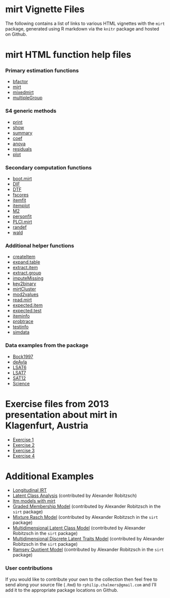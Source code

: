 mirt Vignette Files
=====================

The following contains a list of links to various HTML vignettes with the `mirt` package, 
generated using R markdown via the `knitr` package and hosted on Github.  

# mirt HTML function help files

### Primary estimation functions

- [bfactor](http://philchalmers.github.io/mirt/html/bfactor.html)
- [mirt](http://philchalmers.github.io/mirt/html/mirt.html)
- [mixedmirt](http://philchalmers.github.io/mirt/html/mixedmirt.html)
- [multipleGroup](http://philchalmers.github.io/mirt/html/multipleGroup.html)

### S4 generic methods

- [print](http://philchalmers.github.io/mirt/html/print-method.html)
- [show](http://philchalmers.github.io/mirt/html/show-method.html)
- [summary](http://philchalmers.github.io/mirt/html/summary-method.html)
- [coef](http://philchalmers.github.io/mirt/html/coef-method.html)
- [anova](http://philchalmers.github.io/mirt/html/anova-method.html)
- [residuals](http://philchalmers.github.io/mirt/html/residuals-method.html)
- [plot](http://philchalmers.github.io/mirt/html/plot-method.html)

### Secondary computation functions

- [boot.mirt](http://philchalmers.github.io/mirt/html/boot.mirt.html)
- [DIF](http://philchalmers.github.io/mirt/html/DIF.html)
- [DTF](http://philchalmers.github.io/mirt/html/DTF.html)
- [fscores](http://philchalmers.github.io/mirt/html/fscores.html)
- [itemfit](http://philchalmers.github.io/mirt/html/itemfit.html)
- [itemplot](http://philchalmers.github.io/mirt/html/itemplot.html)
- [M2](http://philchalmers.github.io/mirt/html/M2.html)
- [personfit](http://philchalmers.github.io/mirt/html/personfit.html)
- [PLCI.mirt](http://philchalmers.github.io/mirt/html/PLCI.mirt.html)
- [randef](http://philchalmers.github.io/mirt/html/randef.html)
- [wald](http://philchalmers.github.io/mirt/html/wald.html)

### Additional helper functions

- [createItem](http://philchalmers.github.io/mirt/html/createItem.html)
- [expand.table](http://philchalmers.github.io/mirt/html/expand.table.html)
- [extract.item](http://philchalmers.github.io/mirt/html/extract.item.html)
- [extract.group](http://philchalmers.github.io/mirt/html/extract.group.html)
- [imputeMissing](http://philchalmers.github.io/mirt/html/imputeMissing.html)
- [key2binary](http://philchalmers.github.io/mirt/html/key2binary.html)
- [mirtCluster](http://philchalmers.github.io/mirt/html/mirtCluster.html)
- [mod2values](http://philchalmers.github.io/mirt/html/mod2values.html)
- [read.mirt](http://philchalmers.github.io/mirt/html/read.mirt.html)
- [expected.item](http://philchalmers.github.io/mirt/html/expected.item.html)
- [expected.test](http://philchalmers.github.io/mirt/html/expected.test.html)
- [iteminfo](http://philchalmers.github.io/mirt/html/iteminfo.html)
- [probtrace](http://philchalmers.github.io/mirt/html/probtrace.html)
- [testinfo](http://philchalmers.github.io/mirt/html/testinfo.html)
- [simdata](http://philchalmers.github.io/mirt/html/simdata.html)

### Data examples from the package

- [Bock1997](http://philchalmers.github.io/mirt/html/Bock1997.html)
- [deAyla](http://philchalmers.github.io/mirt/html/deAyala.html)
- [LSAT6](http://philchalmers.github.io/mirt/html/LSAT6.html)
- [LSAT7](http://philchalmers.github.io/mirt/html/LSAT7.html)
- [SAT12](http://philchalmers.github.io/mirt/html/SAT12.html)
- [Science](http://philchalmers.github.io/mirt/html/Science.html)

# Exercise files from 2013 presentation about mirt in Klagenfurt, Austria

- [Exercise 1](http://philchalmers.github.io/mirt/html/Exercise_01.html)
- [Exercise 2](http://philchalmers.github.io/mirt/html/Exercise_02.html)
- [Exercise 3](http://philchalmers.github.io/mirt/html/Exercise_03.html)
- [Exercise 4](http://philchalmers.github.io/mirt/html/Exercise_04.html)

# Additional Examples

- [Longitudinal IRT](http://philchalmers.github.io/mirt/html/Longitudinal-IRT.html)
- [Latent Class Analysis](http://philchalmers.github.io/mirt/html/mirt_lca3__2014-08-10_1215.html) 
  (contributed by Alexander Robitzsch)
- [ltm models with mirt](http://philchalmers.github.io/mirt/html/ltm_models_with_mirt.html)
- [Graded Membership Model](http://philchalmers.github.io/mirt/html/mirt_graded_membership.html) 
  (contributed by Alexander Robitzsch in the `sirt` package)
- [Mixture Rasch Model](http://philchalmers.github.io/mirt/html/mirt_mixed_Rasch.html) 
  (contributed by Alexander Robitzsch in the `sirt` package)
- [Multidimensional Latent Class Model](http://philchalmers.github.io/mirt/html/mirt_multidim_latentclass.html) 
  (contributed by Alexander Robitzsch in the `sirt` package)
- [Multidimensional Discrete Latent Traits Model](http://philchalmers.github.io/mirt/html/mirt_multidim_discrete_traits.html) 
  (contributed by Alexander Robitzsch in the `sirt` package)
- [Ramsey Quotient Model](http://philchalmers.github.io/mirt/html/mirt_ramsey_quotient.html) 
  (contributed by Alexander Robitzsch in the `sirt` package)

### User contributions

If you would like to contribute your own to the collection then feel free to send along your 
source file (`.Rmd`) to `rphilip.chalmers@gmail.com` and I'll add it to the appropriate package 
locations on Github. 
